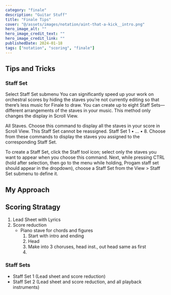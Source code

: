 ```yaml
---
category: "finale"
description: "Guitar Stuff"
title: "Finale Tips"
cover: "@/assets/images/notation/aint-that-a-kick__intro.png"
hero_image_alt: ""
hero_image_credit_text: ""
hero_image_credit_link: ""
publishedDate: 2024-01-18
tags: ["notation", "scoring", "finale"]
---
```


## Tips and Tricks

### Staff Set

Select Staff Set submenu
You can significantly speed up your work on orchestral scores by hiding the staves you’re not currently editing so that there’s less music for Finale to draw. You can create up to eight Staff Sets—different arrangements of the staves in your music. This method only changes the display in Scroll View.

All Staves. Choose this command to display all the staves in your score in Scroll View. This Staff Set cannot be reassigned.
Staff Set 1 • … • 8. Choose from these commands to display the staves you assigned to the corresponding Staff Set.

To create a Staff Set, click the Staff tool icon; select only the staves you want to appear when you choose this command. Next, while pressing CTRL (hold after selection, then go to the menu while holding, Progam staff set should appear in the dropdown), choose a Staff Set from the View > Staff Set submenu to define it.

## My Approach

## Scoring Stratagy

1. Lead Sheet with Lyrics
2. Score reduction
    - Piano stave for chords and figures
      1. Start with intro and ending
      2. Head
      3. Make into 3 choruses, head inst., out head same as first
      4.

### Staff Sets

- Staff Set 1 (Lead sheet and score reduction)
- Staff Set 2 (Lead sheet and score reduction, and all playback instruments)

